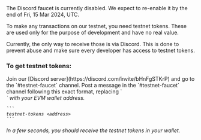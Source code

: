 <Warning>
  The Discord faucet is currently disabled. We expect to re-enable it by the end of Fri, 15 Mar 2024, UTC.
</Warning>

To make any transactions on our testnet, you need testnet tokens. These are used only for the purpose of development and have no real value.

Currently, the only way to receive those is via Discord. This is done to prevent abuse and make sure every developer has access to testnet tokens.

### To get testnet tokens:

<Steps>
  <Step title="Join Discord">
    Join our [Discord server](https://discord.com/invite/bHnFgSTKrP) and go to the `#testnet-faucet` channel.
  </Step>
  <Step title="Post request">
    Post a message in the `#testnet-faucet` channel following this exact format, replacing `<address>` with your EVM wallet address.

    ```
    testnet-tokens <address>
    ```
  </Step>
</Steps>

In a few seconds, you should receive the testnet tokens in your wallet.

